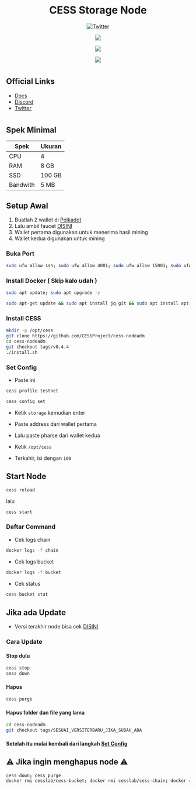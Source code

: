 <div align="center">

# CESS Storage Node

[![Twitter](https://img.shields.io/twitter/follow/megumii?style=social)](https://twitter.com/megumii_tez)

[![](https://img.shields.io/static/v1?label=Telegram&message=%E2%9D%A4&logo=Telegram&color=%23e609e6)](https://KatouMegumi.t.me)

[![](https://img.shields.io/static/v1?label=Discord&message=%E2%9D%A4&logo=Discord&color=%23e609e6)](https://discordapp.com/users/873803230042263563)

[![](https://komarev.com/ghpvc/?username=Megumiiiiii&color=e609e6&style=plastic&label=Visitors)]()

</div>

#

## Official Links
- [Docs](https://docs.cess.cloud/cess-build-book/storage-miner)
- [Discord](https://discord.gg/mj3u57BkDv)
- [Twitter](https://twitter.com/CESS_Storage)

#

## Spek Minimal

| Spek | Ukuran |
|----------|----------|
| CPU | 4 |
| RAM | 8 GB |
| SSD | 100 GB |
| Bandwith | 5 MB |

## Setup Awal

1. Buatlah 2 wallet di [Polkadot](https://polkadot.js.org/apps/?rpc=wss%3A%2F%2Ftestnet-rpc1.cess.cloud%2Fws%2F#/accounts)
2. Lalu ambil faucet [DISINI](https://testnet-faucet.cess.cloud/)
3. Wallet pertama digunakan untuk menerima hasil mining
4. Wallet kedua digunakan untuk mining

### Buka Port

```sh filename="port" copy
sudo ufw allow ssh; sudo ufw allow 4001; sudo ufw allow 15001; sudo ufw enable
```

### Install Docker ( Skip kalo udah )

```sh filename="update system" copy
sudo apt update; sudo apt upgrade -y
```

```sh filename="install docker dkk" copy
sudo apt-get update && sudo apt install jq git && sudo apt install apt-transport-https ca-certificates curl software-properties-common -y && curl -fsSL https://download.docker.com/linux/ubuntu/gpg | sudo apt-key add - && sudo add-apt-repository "deb [arch=amd64] https://download.docker.com/linux/ubuntu focal stable" && sudo apt-get install docker-ce docker-ce-cli containerd.io docker-compose-plugin -y
```

### Install CESS

```sh filename="install CESS" copy
mkdir -p /opt/cess
git clone https://github.com/CESSProject/cess-nodeadm
cd cess-nodeadm
git checkout tags/v0.4.4
./install.sh
```

### Set Config

- Paste ini

```sh filename="set profile" copy
cess profile testnet
```

```sh filename="set config" copy
cess config set
```

- Ketik `storage` kemudian enter

- Paste address dari wallet pertama

- Lalu paste pharse dari wallet kedua

- Ketik `/opt/cess`

- Terkahir, isi dengan `100`

## Start Node

```sh filename="reload" copy
cess reload
```

lalu

```sh filename="GAS" copy
cess start
```

### Daftar Command

- Cek logs chain

```sh filename="logs chain" copy
docker logs -f chain
```

- Cek logs bucket

```sh filename="logs bucket" copy
docker logs -f bucket
```

- Cek status

```sh filename="stat bucket" copy
cess bucket stat
```
## Jika ada Update

- Versi terakhir node bisa cek [DISINI](https://github.com/CESSProject/cess-nodeadm/tags)

### Cara Update

#### Stop dulu

```sh filename="stop & down" copy
cess stop
cess down
```

#### Hapus

```sh filename="hapus" copy
cess purge
```

#### Hapus folder dan file yang lama

```sh filename="pull tags terbaru" copy
cd cess-nodeadm
git checkout tags/SESUAI_VERSITERBARU_JIKA_SUDAH_ADA
```

#### Setelah itu mulai kembali dari langkah [Set Config](#set-config)

## ⚠️ Jika ingin menghapus node ⚠️

```sh filename="DELETE" copy
cess down; cess purge
docker rmi cesslab/cess-bucket; docker rmi cesslab/cess-chain; docker rmi cesslab/config-gen; docker rmi containrrr/watchtower
```

#